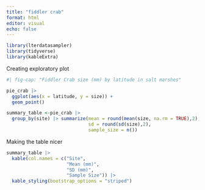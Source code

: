 ```yaml
---
title: "fiddler crab"
format: html
editor: visual
echo: false
---
```


```r
library(lterdatasampler)
library(tidyverse)
library(kableExtra)
```

Creating exploratory plot

```r
#| fig-cap: "Fiddler Crab size (mm) by latitude in salt marshes"

pie_crab |> 
  ggplot(aes(x = latitude, y = size)) +
  geom_point()
```

```r
summary_table <-pie_crab |> 
  group_by(site) |> summarize(mean = round(mean(size, na.rm = TRUE),2), 
                              sd = round(sd(size),2),
                              sample_size = n())

```

Making the table nicer

```r

summary_table |> 
  kable(col.names = c("Site", 
                      "Mean (mm)", 
                      "SD (mm)", 
                      "Sample Size")) |> 
  kable_styling(bootstrap_options = "striped")
```
